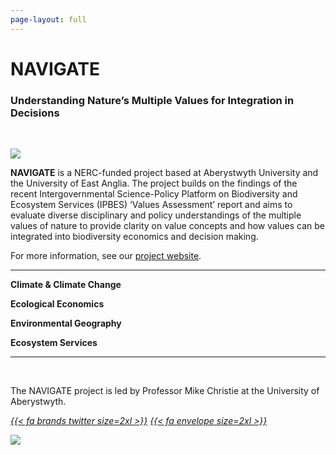 ```yaml
---
page-layout: full
---
```


# NAVIGATE
### Understanding Nature's Multiple Values for Integration in Decisions

<br />

::: {.grid}

::: {.g-col-12 .g-col-md-5}

![](images/NAVIGATE_crop_ratio.png){fig-alt="photograph of the sprawling branches of the Angel Oak, a 400-500 year old oak tree."}

:::

::: {.g-col-12 .g-col-md-7}

**NAVIGATE** is a NERC-funded project based at Aberystwyth University and the University of East Anglia. The project builds on the findings of the recent Intergovernmental Science-Policy Platform on Biodiversity and Ecosystem Services (IPBES) ‘Values Assessment’ report and aims to evaluate diverse disciplinary and policy understandings of the multiple values of nature to provide clarity on value concepts and how values can be integrated into biodiversity economics and decision making.

For more information, see our [project website](https://navigate.aber.ac.uk).

:::

:::

<hr />

::: {.grid}

::: {.g-col-6 .g-col-md-3 .text-center}

**Climate & Climate Change**

:::

::: {.g-col-6 .g-col-md-3 .text-center}

**Ecological Economics**

:::

::: {.g-col-6 .g-col-md-3 .text-center}

**Environmental Geography**

:::

::: {.g-col-6 .g-col-md-3 .text-center}

**Ecosystem Services**

:::

:::

<hr />

::: {.grid}

::: {.g-col-12 .g-col-md-9}

<br />

The NAVIGATE project is led by Professor Mike Christie at the University of Aberystwyth.

<div class="text-center">
<a href="https://twitter.com/MikeChristieUni"><i>{{< fa brands twitter size=2xl >}}</i></a>
<a href="mailto:mec@aber.ac.uk"><i>{{< fa envelope size=2xl >}}</i></a>
</div>

:::

::: {.g-col-12 .g-col-md-3}

```{=html}
<img src="https://www.aber.ac.uk/staff-profile-assets/img/mec.jpg" class="profile-shape-circle profile-image" >
```

:::


:::
